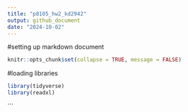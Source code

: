 ```yaml
---
title: "p8105_hw2_kd2942"
output: github_document
date: "2024-10-02"
---
```


#setting up markdown document
```r
knitr::opts_chunk$set(collapse = TRUE, message = FALSE)
```

#loading libraries
```r
library(tidyverse)
library(readxl)
```
```

